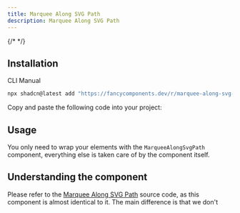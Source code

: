 ```yaml
---
title: Marquee Along SVG Path
description: Marquee Along SVG Path
---
```


{/* <ComponentPreview name="marquee-along-svg-path-demo" /> */}

## Installation

<Tabs defaultValue="cli">

<TabsList>
  <TabsTrigger value="cli">CLI</TabsTrigger>
  <TabsTrigger value="manual">Manual</TabsTrigger>
</TabsList>
<TabsContent value="cli">

```bash
npx shadcn@latest add "https://fancycomponents.dev/r/marquee-along-svg-path.json"
```

</TabsContent>
<TabsContent value="manual">

<Steps>

<Step>Copy and paste the following code into your project:</Step>

<ComponentSource name="marquee-along-svg-path" />

</Steps>

</TabsContent>
</Tabs>

## Usage

You only need to wrap your elements with the `MarqueeAlongSvgPath` component, everything else is taken care of by the component itself.

## Understanding the component

Please refer to the [Marquee Along SVG Path](https://github.com/danielpetho/fancy/blob/main/src/fancy/components/blocks/marquee-along-svg-path.tsx) source code, as this component is almost identical to it. The main difference is that we don't 

<ComponentPreview name="marquee-along-svg-path-scroll-demo" />